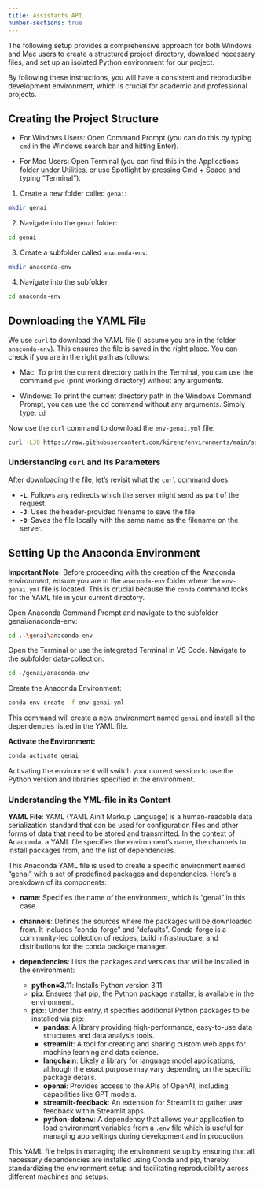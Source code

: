 ```yaml
---
title: Assistants API
number-sections: true
---
```


The following setup provides a comprehensive approach for both Windows and Mac users to create a structured project directory, download necessary files, and set up an isolated Python environment for our project. 

By following these instructions, you will have a consistent and reproducible development environment, which is crucial for academic and professional projects.


## Creating the Project Structure

- For Windows Users: Open Command Prompt (you can do this by typing `cmd` in the Windows search bar and hitting Enter).

- For Mac Users: Open Terminal (you can find this in the Applications folder under Utilities, or use Spotlight by pressing Cmd + Space and typing "Terminal").


1. Create a new folder called `genai`:

```bash
mkdir genai
```

2. Navigate into the `genai` folder:

```bash
cd genai
```

3. Create a subfolder called `anaconda-env`:
   
```bash
mkdir anaconda-env
```

4. Navigate into the subfolder

```bash
cd anaconda-env
```


## Downloading the YAML File

We use `curl` to download the YAML file (I assume you are in the folder `anaconda-env`). This ensures the file is saved in the right place. You can check if you are in the right path as follows: 

- Mac: To print the current directory path in the Terminal, you can use the command `pwd` (print working directory) without any arguments. 

- Windows: To print the current directory path in the Windows Command Prompt, you can use the cd command without any arguments. Simply type: `cd`

Now use the `curl` command to download the `env-genai.yml` file:

```bash
curl -LJO https://raw.githubusercontent.com/kirenz/environments/main/ss2024/env-genai.yml
```

### Understanding `curl` and Its Parameters

After downloading the file, let's revisit what the `curl` command does:

- **`-L`**: Follows any redirects which the server might send as part of the request.
- **`-J`**: Uses the header-provided filename to save the file.
- **`-O`**: Saves the file locally with the same name as the filename on the server.

## Setting Up the Anaconda Environment

**Important Note:** Before proceeding with the creation of the Anaconda environment, ensure you are in the `anaconda-env` folder where the `env-genai.yml` file is located. This is crucial because the `conda` command looks for the YAML file in your current directory.

:::{.callout-tip collapse="true" title="Windows-User"}
Open Anaconda Command Prompt and navigate to the subfolder genai/anaconda-env:

```bash
cd ..\genai\anaconda-env
```
:::


:::{.callout-tip collapse="true" title="Mac-User"}
Open the Terminal or use the integrated Terminal in VS Code. Navigate to the subfolder data-collection:

```bash
cd ~/genai/anaconda-env
```
:::


Create the Anaconda Environment:


```bash
conda env create -f env-genai.yml
```
This command will create a new environment named `genai` and install all the dependencies listed in the YAML file.

**Activate the Environment:**

```bash
conda activate genai
```
Activating the environment will switch your current session to use the Python version and libraries specified in the environment.

### Understanding the YML-file in its Content

**YAML File**: YAML (YAML Ain't Markup Language) is a human-readable data serialization standard that can be used for configuration files and other forms of data that need to be stored and transmitted. In the context of Anaconda, a YAML file specifies the environment's name, the channels to install packages from, and the list of dependencies.

This Anaconda YAML file is used to create a specific environment named "genai" with a set of predefined packages and dependencies. Here's a breakdown of its components:

- **name**: Specifies the name of the environment, which is "genai" in this case.

- **channels**: Defines the sources where the packages will be downloaded from. It includes "conda-forge" and "defaults". Conda-forge is a community-led collection of recipes, build infrastructure, and distributions for the conda package manager.

- **dependencies**: Lists the packages and versions that will be installed in the environment:
  - **python=3.11**: Installs Python version 3.11.
  - **pip**: Ensures that pip, the Python package installer, is available in the environment.
  - **pip:**: Under this entry, it specifies additional Python packages to be installed via pip:
    - **pandas**: A library providing high-performance, easy-to-use data structures and data analysis tools.
    - **streamlit**: A tool for creating and sharing custom web apps for machine learning and data science.
    - **langchain**: Likely a library for language model applications, although the exact purpose may vary depending on the specific package details.
    - **openai**: Provides access to the APIs of OpenAI, including capabilities like GPT models.
    - **streamlit-feedback**: An extension for Streamlit to gather user feedback within Streamlit apps.
    - **python-dotenv**: A dependency that allows your application to load environment variables from a `.env` file which is useful for managing app settings during development and in production.

This YAML file helps in managing the environment setup by ensuring that all necessary dependencies are installed using Conda and pip, thereby standardizing the environment setup and facilitating reproducibility across different machines and setups.